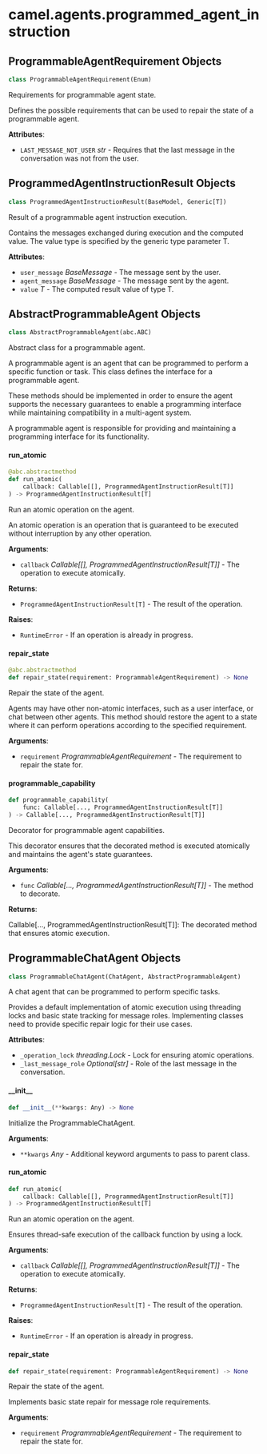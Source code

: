 <a id="camel.agents.programmed_agent_instruction"></a>

# camel.agents.programmed\_agent\_instruction

<a id="camel.agents.programmed_agent_instruction.ProgrammableAgentRequirement"></a>

## ProgrammableAgentRequirement Objects

```python
class ProgrammableAgentRequirement(Enum)
```

Requirements for programmable agent state.

Defines the possible requirements that can be used to repair the state
of a programmable agent.

**Attributes**:

- `LAST_MESSAGE_NOT_USER` _str_ - Requires that the last message in the
  conversation was not from the user.

<a id="camel.agents.programmed_agent_instruction.ProgrammedAgentInstructionResult"></a>

## ProgrammedAgentInstructionResult Objects

```python
class ProgrammedAgentInstructionResult(BaseModel, Generic[T])
```

Result of a programmable agent instruction execution.

Contains the messages exchanged during execution and the computed value.
The value type is specified by the generic type parameter T.

**Attributes**:

- `user_message` _BaseMessage_ - The message sent by the user.
- `agent_message` _BaseMessage_ - The message sent by the agent.
- `value` _T_ - The computed result value of type T.

<a id="camel.agents.programmed_agent_instruction.AbstractProgrammableAgent"></a>

## AbstractProgrammableAgent Objects

```python
class AbstractProgrammableAgent(abc.ABC)
```

Abstract class for a programmable agent.

A programmable agent is an agent that can be programmed to perform a
specific function or task. This class defines the interface for a
programmable agent.

These methods should be implemented in order to ensure the agent supports
the necessary guarantees to enable a programming interface while
maintaining compatibility in a multi-agent system.

A programmable agent is responsible for providing and maintaining a
programming interface for its functionality.

<a id="camel.agents.programmed_agent_instruction.AbstractProgrammableAgent.run_atomic"></a>

#### run\_atomic

```python
@abc.abstractmethod
def run_atomic(
    callback: Callable[[], ProgrammedAgentInstructionResult[T]]
) -> ProgrammedAgentInstructionResult[T]
```

Run an atomic operation on the agent.

An atomic operation is an operation that is guaranteed to
be executed without interruption by any other operation.

**Arguments**:

- `callback` _Callable[[], ProgrammedAgentInstructionResult[T]]_ - The
  operation to execute atomically.
  

**Returns**:

- `ProgrammedAgentInstructionResult[T]` - The result of the operation.
  

**Raises**:

- `RuntimeError` - If an operation is already in progress.

<a id="camel.agents.programmed_agent_instruction.AbstractProgrammableAgent.repair_state"></a>

#### repair\_state

```python
@abc.abstractmethod
def repair_state(requirement: ProgrammableAgentRequirement) -> None
```

Repair the state of the agent.

Agents may have other non-atomic interfaces, such as a user interface,
or chat between other agents. This method should restore the agent to
a state where it can perform operations according to the specified
requirement.

**Arguments**:

- `requirement` _ProgrammableAgentRequirement_ - The requirement to
  repair the state for.

<a id="camel.agents.programmed_agent_instruction.programmable_capability"></a>

#### programmable\_capability

```python
def programmable_capability(
    func: Callable[..., ProgrammedAgentInstructionResult[T]]
) -> Callable[..., ProgrammedAgentInstructionResult[T]]
```

Decorator for programmable agent capabilities.

This decorator ensures that the decorated method is executed atomically
and maintains the agent's state guarantees.

**Arguments**:

- `func` _Callable[..., ProgrammedAgentInstructionResult[T]]_ - The method
  to decorate.
  

**Returns**:

  Callable[..., ProgrammedAgentInstructionResult[T]]: The decorated
  method that ensures atomic execution.

<a id="camel.agents.programmed_agent_instruction.ProgrammableChatAgent"></a>

## ProgrammableChatAgent Objects

```python
class ProgrammableChatAgent(ChatAgent, AbstractProgrammableAgent)
```

A chat agent that can be programmed to perform specific tasks.

Provides a default implementation of atomic execution using threading locks
and basic state tracking for message roles. Implementing classes need to
provide specific repair logic for their use cases.

**Attributes**:

- `_operation_lock` _threading.Lock_ - Lock for ensuring atomic operations.
- `_last_message_role` _Optional[str]_ - Role of the last message in the
  conversation.

<a id="camel.agents.programmed_agent_instruction.ProgrammableChatAgent.__init__"></a>

#### \_\_init\_\_

```python
def __init__(**kwargs: Any) -> None
```

Initialize the ProgrammableChatAgent.

**Arguments**:

- `**kwargs` _Any_ - Additional keyword arguments to pass to parent
  class.

<a id="camel.agents.programmed_agent_instruction.ProgrammableChatAgent.run_atomic"></a>

#### run\_atomic

```python
def run_atomic(
    callback: Callable[[], ProgrammedAgentInstructionResult[T]]
) -> ProgrammedAgentInstructionResult[T]
```

Run an atomic operation on the agent.

Ensures thread-safe execution of the callback function by using a lock.

**Arguments**:

- `callback` _Callable[[], ProgrammedAgentInstructionResult[T]]_ - The
  operation to execute atomically.
  

**Returns**:

- `ProgrammedAgentInstructionResult[T]` - The result of the operation.
  

**Raises**:

- `RuntimeError` - If an operation is already in progress.

<a id="camel.agents.programmed_agent_instruction.ProgrammableChatAgent.repair_state"></a>

#### repair\_state

```python
def repair_state(requirement: ProgrammableAgentRequirement) -> None
```

Repair the state of the agent.

Implements basic state repair for message role requirements.

**Arguments**:

- `requirement` _ProgrammableAgentRequirement_ - The requirement to
  repair the state for.

